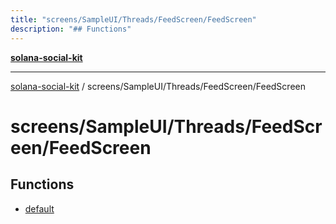 ```yaml
---
title: "screens/SampleUI/Threads/FeedScreen/FeedScreen"
description: "## Functions"
---
```


[**solana-social-kit**](../../../../../README.mdx)

***

[solana-social-kit](../../../../../README.mdx) / screens/SampleUI/Threads/FeedScreen/FeedScreen

# screens/SampleUI/Threads/FeedScreen/FeedScreen

## Functions

- [default](functions/default.mdx)
